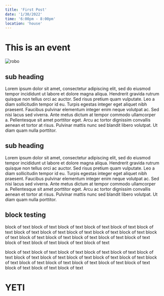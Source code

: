```yaml
---
title: 'First Post'
date: '1/30/2022'
time: '6:00pm - 8:00pm'
location: 'house'
---
```


# This is an event

![robo](https://media.wired.com/photos/599cbdf191885f7b084d37f7/4:3/w_1396,h_1047,c_limit/Robot-Video.jpg)

## sub heading

Lorem ipsum dolor sit amet, consectetur adipiscing elit, sed do eiusmod tempor incididunt ut labore et dolore magna aliqua. Hendrerit gravida rutrum quisque non tellus orci ac auctor. Sed risus pretium quam vulputate.
Leo a diam sollicitudin tempor id eu. Turpis egestas integer eget aliquet nibh praesent. Faucibus pulvinar elementum integer enim neque volutpat ac.
Sed nisi lacus sed viverra. Ante metus dictum at tempor commodo ullamcorper a. Pellentesque sit amet porttitor eget. Arcu ac tortor dignissim convallis aenean et tortor at risus. Pulvinar mattis nunc sed blandit libero volutpat. Ut diam quam nulla porttitor.

## sub heading

Lorem ipsum dolor sit amet, consectetur adipiscing elit, sed do eiusmod tempor incididunt ut labore et dolore magna aliqua. Hendrerit gravida rutrum quisque non tellus orci ac auctor.
Sed risus pretium quam vulputate. Leo a diam sollicitudin tempor id eu. Turpis egestas integer eget aliquet nibh praesent. Faucibus pulvinar elementum integer enim neque volutpat ac.
Sed nisi lacus sed viverra. Ante metus dictum at tempor commodo ullamcorper a. Pellentesque sit amet porttitor eget. Arcu ac tortor dignissim convallis aenean et tortor at risus. Pulvinar mattis nunc sed blandit libero volutpat. Ut diam quam nulla porttitor.

## block testing

block of text block of text block of text block of text block of text block of text block of text
block of text block of text block of text block of text block of text block of text
block of text block of text block of text block of text block of text block of text block of text block of text

block of text block of text block of text block of text block of text block of text block of text
block of text block of text block of text block of text block of text block of text block of text
block of text block of text block of text block of text block of text block of text

<h1 style={{ color: 'blue' }}>YETI</h1>

